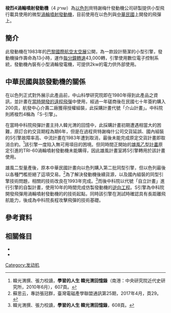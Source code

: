 {{飛行器發動機
|名稱 = Bet Shemesh Engines Sorek 4 
|圖片 = 
|照片說明 = 
|類型 = [[渦輪噴射引擎|渦輪噴射引擎]]
|原產國 = {{ISR}}
|設計     =  {{link-he|貝特謝梅什發動機公司|מנועי בית שמש}}
|生產 = 貝特謝梅什發動機公司<br>漢翔航空工業
|首次試驗 = 
|生產年份 =  1980 - 
|主要應用 = [[雄風二型反艦飛彈|雄風二型反艦飛彈]]<br>[[天使飛彈|天使四型飛彈]]<br>[[德立拉飛彈|德立拉飛彈]]
|產量 = 
|單位造價 = 
|研發成本 = 
|衍生自 = 
|衍生型 = 
|數據 = <ref>[https://bsel.co.il/jet-engine-sorek-4/JET ENGINE SOREK 4]</ref>
|長度 = {{convert|42.6|in|cm|abbr=on}}
|直徑 = {{convert|13|in|cm|abbr=on}}
|淨重 = {{convert|84|kg|lb|abbr=on}}
|燃料 = 
|旁通比 = 
|壓縮機 = 單級軸流式
|燃燒室 = 環形{{link-en|燃燒室|Combustor}}
|渦輪 = 單級軸流式
|後燃器 = 
|控制系統 = {{link-en|數位控制模組|Electronic control unit}}
|推力 = {{convert|810|lb|kg|abbr=on}}
|耗油率 = 每磅推力1.225磅／小時
|壓縮比 = 5.8
|推重比 = 
|渦輪前溫度 =  
|空氣流量 = 5.6公斤／秒
}}

'''梭烈4渦輪噴射發動機'''（שורק 4）為[[以色列|以色列]]貝特謝梅什發動機公司研製提供小型飛行載具使用的微型[[渦輪噴射發動機|渦輪噴射發動機]]，目前使用在以色列與[[中華民國|中華民國]]上開發的飛彈上。

==簡介==

此發動機在1983年的[[巴黎國際航空太空展|巴黎國際航空太空展]]公開，為一款設計簡潔的小型引擎，發動機操作壽命為13小時，運作[[每分鐘轉速|每分鐘轉速]]43,000轉，引擎使用數位電子控制系統，發動機內裝有小型渦輪發電機，可提供2kw的電力供外部使用。

==中華民國與該發動機的關係==

在以色列正式對外展示此產品前，中山科學研究院即在1980年得到此產品之資訊，並計畫在[[中流計畫|當時開發的遠程飛彈]]中使用，經過一年磋商後在民國七十年簽約購入200具，航發中心介壽二廠獲得授權組裝，此採購計畫代號「介山計畫」。中科院則將梭烈4稱為「S-引擎」。

在當時中科院飛彈計畫主持人韓光渭的回憶中，此採購計畫初期遭遇相當大的困難，原訂合約交貨期程為期6年，但是在過程貝特謝梅什公司交貨延誤、國內組裝的S引擎故障率高、中流計畫在1983年遭到取消，最後未能完成原定交貨計畫即取消合約。<ref>韓光渭撰、張力校讀，'''學習的人生  韓光渭回憶錄'''（南港：中央研究院近代史研究所，2010年6月），607頁。</ref>該引擎一度陷入無可用項目的困境。但同時間正開始的[[雄風二型反艦飛彈|雄風乙型計畫]]原定引進的TRI-60渦輪噴射發動機未能購得，因此雄風計畫室將S引擎轉用於該計畫使用。

雄風二型量產後，原本中華民國計畫向以色列購入第二批同型引擎，但以色列最後以各種門檻拒絕了這項交易。<ref>蘇思云，專訪張冠群，臺灣電磁產學聯盟通訊第25期，2017年4月，頁29。</ref>為了解決發動機後續貨源，以及國內組裝的同型引擎技術問題，相關的技術改良在1993年完成。<ref>韓光渭撰、張力校讀，'''學習的人生  韓光渭回憶錄'''，608頁。</ref>而後中科院以代號「自立計畫」進行引擎的自製計畫，使用10年的時間完成仿製發動機的[[逆向工程|逆向工程]]。S引擎為中科院開發飛彈用渦輪噴射發動機的的技術起點，同時該引擎在測試時確認具有長距離飛航能力，後成為中科院長程攻擊飛彈的技術基礎。

==參考資料==
{{Reflist}}

==相關條目==
*{{link-en|J402渦輪噴射發動機|Teledyne CAE J402}}
*{{link-en|TRI-60渦輪噴射發動機|Microturbo TRI 60}}

[[Category:发动机|Category:发动机]]